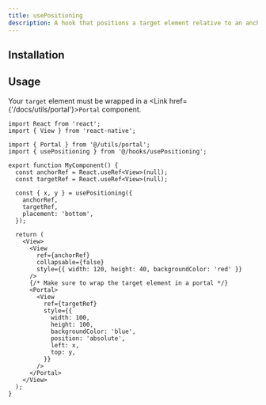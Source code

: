 ```yaml
---
title: usePositioning
description: A hook that positions a target element relative to an anchor element.
---
```



## Installation

<ItemInstallationDoc name="usePositioning" />


## Usage

<Callout>Your `target` element must be wrapped in a <Link href={'/docs/utils/portal'}>`Portal`</Link> component.</Callout>

```tsx title="MyComponent.tsx"
import React from 'react';
import { View } from 'react-native';

import { Portal } from '@/utils/portal';
import { usePositioning } from '@/hooks/usePositioning';

export function MyComponent() {
  const anchorRef = React.useRef<View>(null);
  const targetRef = React.useRef<View>(null);

  const { x, y } = usePositioning({
    anchorRef,
    targetRef,
    placement: 'bottom',
  });

  return (
    <View>
      <View
        ref={anchorRef}
        collapsable={false}
        style={{ width: 120, height: 40, backgroundColor: 'red' }}
      />
      {/* Make sure to wrap the target element in a portal */}
      <Portal>
        <View
          ref={targetRef}
          style={{
            width: 100,
            height: 100,
            backgroundColor: 'blue',
            position: 'absolute',
            left: x,
            top: y,
          }}
        />
      </Portal>
    </View>
  );
}
```